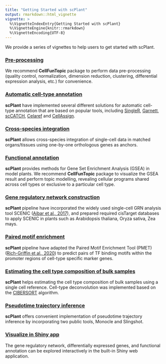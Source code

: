 ```yaml
---
title: "Getting Started with scPlant"
output: rmarkdown::html_vignette
vignette: >
  %\VignetteIndexEntry{Getting Started with scPlant}
  %\VignetteEngine{knitr::rmarkdown}
  %\VignetteEncoding{UTF-8}
---
```


We provide a series of vignettes to help users to get started with scPlant.


### [Pre-processing](pre-processing.html)

We recommend **CellFunTopic** package to perform data pre-processing (quality control, normalization, dimension reduction, clustering, differential expression analysis, etc.) for convenience.

### [Automatic cell-type annotation](auto-annotation.html)

**scPlant** have implemented several different solutions for automatic cell-type annotation that are based on popular tools, including [SingleR](https://doi.org/10.1038/s41590-018-0276-y), [Garnett](https://doi.org/10.1038/s41592-019-0535-3), [scCATCH](https://doi.org/10.1016/j.isci.2020.100882), [Celaref](https://www.bioconductor.org/packages/release/bioc/html/celaref.html) and [CellAssign](https://doi.org/10.1038/s41592-019-0529-1).

### [Cross-species integration](integration.html)

**scPlant** allows cross-species integration of single-cell data in matched organs/tissues using one-by-one orthologous genes as anchors.

### [Functional annotation](functional_annotation.html)

**scPlant** provides methods for Gene Set Enrichment Analysis (GSEA) in model plants. We recommend **CellFunTopic** package to visualize the GSEA result and perform topic modelling, revealing cellular programs shared across cell types or exclusive to a particular cell type.

### [Gene regulatory network construction](regulatory_network.html)

**scPlant** pipeline have incorporated the widely used single-cell GRN analysis tool SCENIC ([Aibar et al., 2017](https://www.nature.com/articles/nmeth.4463)), and prepared required cisTarget databases to apply SCENIC in plants such as Arabidopsis thaliana, Oryza sativa, Zea mays.

### [Paired motif enrichment](paired_motif_enrichment.html)

**scPlant** pipeline have adapted the Paired Motif Enrichment Tool (PMET) ([Rich-Griffin et al., 2020](https://academic.oup.com/plcell/article/32/9/2742/6118120)) to predict pairs of TF binding motifs within the promoter regions of cell-type specific marker genes.

### [Estimating the cell type composition of bulk samples](deconvolution.html)

**scPlant** helps estimating the cell type composition of bulk samples using a single cell reference. Cell-type deconvolution was implemented based on the [CIBERSORT](https://www.nature.com/articles/nmeth.3337) algorithm.

### [Pseudotime trajectory inference](pseudotime.html)

**scPlant** offers convenient implementation of pseudotime trajectory inference by incorporating two public tools, Monocle and Slingshot.

### [Visualize in Shiny app](shiny_app.html)

The gene regulatory network, differentially expressed genes, and functional annotation can be explored interactively in the built-in Shiny web application.


